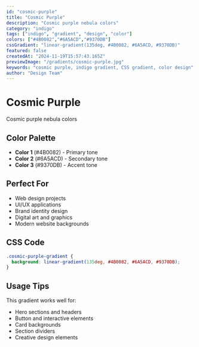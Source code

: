 ```yaml
---
id: "cosmic-purple"
title: "Cosmic Purple"
description: "Cosmic purple nebula colors"
category: "indigo"
tags: ["indigo", "gradient", "design", "color"]
colors: ["#4B0082","#6A5ACD","#9370DB"]
cssGradient: "linear-gradient(135deg, #4B0082, #6A5ACD, #9370DB)"
featured: false
createdAt: "2024-11-19T15:57:43.165Z"
previewImage: "/gradients/cosmic-purple.jpg"
keywords: "cosmic purple, indigo gradient, CSS gradient, color design"
author: "Design Team"
---
```


# Cosmic Purple

Cosmic purple nebula colors

## Color Palette

- **Color 1** (#4B0082) - Primary tone
- **Color 2** (#6A5ACD) - Secondary tone
- **Color 3** (#9370DB) - Accent tone

## Perfect For

- Web design projects
- UI/UX applications
- Brand identity design
- Digital art and graphics
- Modern website backgrounds

## CSS Code

```css
.cosmic-purple-gradient {
  background: linear-gradient(135deg, #4B0082, #6A5ACD, #9370DB);
}
```

## Usage Tips

This gradient works well for:
- Hero sections and headers
- Button and interactive elements
- Card backgrounds
- Section dividers
- Creative design elements
